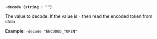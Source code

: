 <a id="operator-flag-decode" />

**`-decode (string : "")`**

The value to decode. If the value is `-` then read the encoded token from 
stdin.

**Example**: `-decode "ENCODED_TOKEN"`
